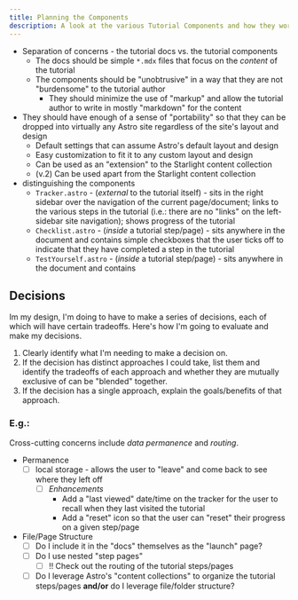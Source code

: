 ```yaml
---
title: Planning the Components
description: A look at the various Tutorial Components and how they work together.
---
```


- Separation of concerns - the tutorial docs vs. the tutorial components
  - The docs should be simple `*.mdx` files that focus on the *content* of the tutorial
  - The components should be "unobtrusive" in a way that they are not "burdensome" to the tutorial author
    - They should minimize the use of "markup" and allow the tutorial author to write in mostly "markdown" for the content
- They should have enough of a sense of "portability" so that they can be dropped into virtually any Astro site regardless of the site's layout and design
  - Default settings that can assume Astro's default layout and design
  - Easy customization to fit it to any custom layout and design
  - Can be used as an "extension" to the Starlight content collection
  - (v.2) Can be used apart from the Starlight content collection
- distinguishing the components
  - `Tracker.astro` - (*external* to the tutorial itself) - sits in the right sidebar over the navigation of the current page/document; links to the various steps in the tutorial (i.e.: there are no "links" on the left-sidebar site navigation); shows progress of the tutorial
  - `Checklist.astro` - (*inside* a tutorial step/page) - sits anywhere in the document and contains simple checkboxes that the user ticks off to indicate that they have completed a step in the tutorial
  - `TestYourself.astro` - (*inside* a tutorial step/page) - sits anywhere in the document and contains 


## Decisions

Im my design, I'm doing to have to make a series of decisions, each of which will have certain tradeoffs. Here's how I'm going to evaluate and make my decisions.

1. Clearly identify what I'm needing to make a decision on.
1. If the decision has distinct approaches I could take, list them and identify the tradeoffs of each approach and whether they are mutually exclusive of can be "blended" together.
1. If the decision has a single approach, explain the goals/benefits of that approach.

### E.g.:

Cross-cutting concerns include *data permanence* and *routing*.

- Permanence
  - [ ] local storage - allows the user to "leave" and come back to see where they left off
    - [ ] *Enhancements*
      - Add a "last viewed" date/time on the tracker for the user to recall when they last visited the tutorial
      - Add a "reset" icon so that the user can "reset" their progress on a given step/page
- File/Page Structure
  - [ ] Do I include it in the "docs" themselves as the "launch" page?
  - [ ] Do I use nested "step pages"
    - [ ] !! Check out the routing of the tutorial steps/pages
  - [ ] Do I leverage Astro's "content collections" to organize the tutorial steps/pages **and/or** do I leverage file/folder structure?
